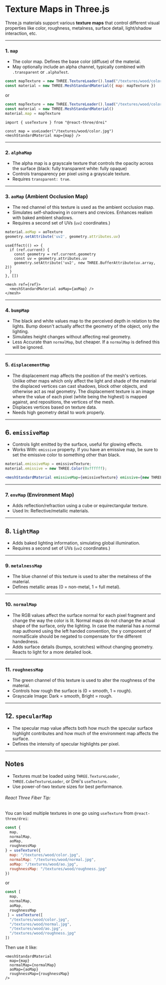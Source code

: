 # Texture Maps in Three.js

Three.js materials support various **texture maps** that control different visual properties like color, roughness, metalness, surface detail, light/shadow interaction, etc.

---

### 1. `map`
* The color map. Defines the base color (diffuse) of the material. 
* May optionally include an alpha channel, typically combined with `.transparent` or `.alphaTest`.

```js
const mapTexture = new THREE.TextureLoader().load("/textures/wood/color.jpg")
const material = new THREE.MeshStandardMaterial({ map: mapTexture })
```

or

```js
const mapTexture = new THREE.TextureLoader().load("/textures/wood/color.jpg")
const material = new THREE.MeshStandardMaterial()
material.map = mapTexture
```

```tsx
import { useTexture } from "@react-three/drei"

const map = useLoader("/textures/wood/color.jpg")
<meshStandardMaterial map={map} />
```

---

### 2. `alphaMap`

* The alpha map is a grayscale texture that controls the opacity across the surface (black: fully transparent white: fully opaque)
* Controls transparency per pixel using a grayscale texture.
* Requires `transparent: true`.

---

### 3. `aoMap` (Ambient Occlusion Map)

* The red channel of this texture is used as the ambient occlusion map.
* Simulates self-shadowing in corners and crevices. Enhances realism with baked ambient shadows.
* Requires a second set of UVs (`uv2` coordinates.)

```js
material.aoMap = aoTexture
geometry.setAttribute('uv2', geometry.attributes.uv)
```

```tsx
useEffect(() => {
  if (ref.current) {
    const geometry = ref.current.geometry
    const uv = geometry.attributes.uv
    geometry.setAttribute('uv2', new THREE.BufferAttribute(uv.array, 2))
  }
}, [])

<mesh ref={ref}>
  <meshStandardMaterial aoMap={aoMap} />
</mesh>
```

---

### 4. `bumpMap`

* The black and white values map to the perceived depth in relation to the lights. Bump doesn't actually affect the geometry of the object, only the lighting.
* Simulates height changes without affecting real geometry.
* Less Accurate than `normalMap`, but cheaper. If a `normalMap` is defined this will be ignored.

---

### 5. `displacementMap`

* The displacement map affects the position of the mesh's vertices. Unlike other maps which only affect the light and shade of the material the displaced vertices can cast shadows, block other objects, and otherwise act as real geometry. The displacement texture is an image where the value of each pixel (white being the highest) is mapped against, and repositions, the vertices of the mesh.
* Displaces vertices based on texture data.
* Needs high geometry detail to work properly.

---

## 6. `emissiveMap`

* Controls light emitted by the surface, useful for glowing effects.
* Works With: `emissive` property. If you have an emissive map, be sure to set the emissive color to something other than black.

```js
material.emissiveMap = emissiveTexture;
material.emissive = new THREE.Color(0xffffff);
```

```jsx
<meshStandardMaterial emissiveMap={emissiveTexture} emissive={new THREE.Color("white")} />
```

---

### 7. `envMap` (Environment Map)

* Adds reflection/refraction using a cube or equirectangular texture.
* Used In: Reflective/metallic materials.

---

## 8. `lightMap`

* Adds baked lighting information, simulating global illumination.
* Requires a second set of UVs (`uv2` coordinates.)

---

### 9. `metalnessMap`

* The blue channel of this texture is used to alter the metalness of the material.
* Defines metallic areas (0 = non-metal, 1 = full metal).

---

### 10. `normalMap`

* The RGB values affect the surface normal for each pixel fragment and change the way the color is lit. Normal maps do not change the actual shape of the surface, only the lighting. In case the material has a normal map authored using the left handed convention, the y component of normalScale should be negated to compensate for the different handedness.
* Adds surface details (bumps, scratches) without changing geometry. Reacts to light for a more detailed look.

---

### 11. `roughnessMap`

* The green channel of this texture is used to alter the roughness of the material.
* Controls how rough the surface is (0 = smooth, 1 = rough).
* Grayscale Image: Dark = smooth, Bright = rough.

---

## 12. `specularMap`

* The specular map value affects both how much the specular surface highlight contributes and how much of the environment map affects the surface.
* Defines the intensity of specular highlights per pixel.

---


## Notes

* Textures must be loaded using `THREE.TextureLoader`, `THREE.CubeTextureLoader`, or Drei's `useTexture`.
* Use power-of-two texture sizes for best performance.

###### React Three Fiber Tip:

You can load multiple textures in one go using `useTexture` from `@react-three/drei`:

```jsx
const {
  map,
  normalMap,
  aoMap,
  roughnessMap
} = useTexture({
  map: "/textures/wood/color.jpg",
  normalMap: "/textures/wood/normal.jpg",
  aoMap: "/textures/wood/ao.jpg",
  roughnessMap: "/textures/wood/roughness.jpg"
})
```

or

```jsx
const [
  map,
  normalMap,
  aoMap,
  roughnessMap
 ] = useTexture([
  "/textures/wood/color.jpg",
  "/textures/wood/normal.jpg",
  "/textures/wood/ao.jpg",
  "/textures/wood/roughness.jpg"
])
```

Then use it like:

```tsx
<meshStandardMaterial
  map={map}
  normalMap={normalMap}
  aoMap={aoMap}
  roughnessMap={roughnessMap}
/>
```
